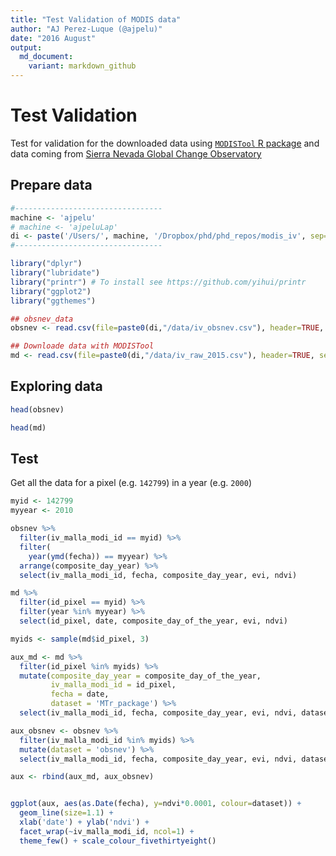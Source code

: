 ```yaml
---
title: "Test Validation of MODIS data"
author: "AJ Perez-Luque (@ajpelu)"
date: "2016 August"
output:  
  md_document:
    variant: markdown_github
---
```


# Test Validation 
Test for validation for the downloaded data using [`MODISTool` R package](https://cran.r-project.org/web/packages/MODISTools/index.html) and data coming from [Sierra Nevada Global Change Observatory](https://obsnev.es) 

## Prepare data 
```r
#---------------------------------
machine <- 'ajpelu'
# machine <- 'ajpeluLap'
di <- paste('/Users/', machine, '/Dropbox/phd/phd_repos/modis_iv', sep='')
#---------------------------------
```

```r
library("dplyr")
library("lubridate")
library("printr") # To install see https://github.com/yihui/printr
library("ggplot2")
library("ggthemes")
```

```r
## obsnev_data 
obsnev <- read.csv(file=paste0(di,"/data/iv_obsnev.csv"), header=TRUE, sep=",")

## Downloade data with MODISTool 
md <- read.csv(file=paste0(di,"/data/iv_raw_2015.csv"), header=TRUE, sep=",")
```

## Exploring data 
```r
head(obsnev)
```

```r
head(md)
```

## Test 
Get all the data for a pixel (e.g. `142799`) in a year (e.g. `2000`)

```r
myid <- 142799 
myyear <- 2010 
```

```r
obsnev %>% 
  filter(iv_malla_modi_id == myid) %>%
  filter(
    year(ymd(fecha)) == myyear) %>% 
  arrange(composite_day_year) %>% 
  select(iv_malla_modi_id, fecha, composite_day_year, evi, ndvi)

md %>%
  filter(id_pixel == myid) %>%
  filter(year %in% myyear) %>% 
  select(id_pixel, date, composite_day_of_the_year, evi, ndvi)
```




```r

myids <- sample(md$id_pixel, 3)

aux_md <- md %>%
  filter(id_pixel %in% myids) %>%
  mutate(composite_day_year = composite_day_of_the_year,
         iv_malla_modi_id = id_pixel,
         fecha = date,
         dataset = 'MTr_package') %>% 
  select(iv_malla_modi_id, fecha, composite_day_year, evi, ndvi, dataset)

aux_obsnev <- obsnev %>% 
  filter(iv_malla_modi_id %in% myids) %>%
  mutate(dataset = 'obsnev') %>% 
  select(iv_malla_modi_id, fecha, composite_day_year, evi, ndvi, dataset)

aux <- rbind(aux_md, aux_obsnev)


ggplot(aux, aes(as.Date(fecha), y=ndvi*0.0001, colour=dataset)) +
  geom_line(size=1.1) + 
  xlab('date') + ylab('ndvi') + 
  facet_wrap(~iv_malla_modi_id, ncol=1) +
  theme_few() + scale_colour_fivethirtyeight() 




```


